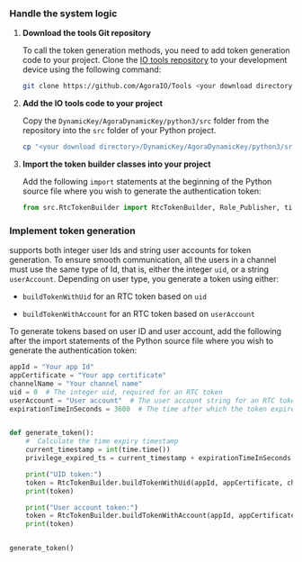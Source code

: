 <PlatformWrapper platform="ios">
        
### Handle the system logic

1.  **Download the <Vg k="COMPANY" /> tools Git repository**

    To call the token generation methods, you need to add <Vg k="COMPANY" /> token generation code to your project. Clone the [<Vg k="COMPANY" /> IO tools repository](https://github.com/AgoraIO/Tools) to your development device using the following command:

    ``` bash
    git clone https://github.com/AgoraIO/Tools <your download directory>
    ```

2.  **Add the <Vg k="COMPANY" /> IO tools code to your project**

    Copy the `DynamicKey/AgoraDynamicKey/python3/src` folder from the repository into the `src` folder of your Python project.

    ``` bash
    cp "<your download directory>/DynamicKey/AgoraDynamicKey/python3/src/*" "<your project folder>/src"
    ```

3.  **Import the <Vg k="COMPANY" /> token builder classes into your project**

    Add the following `import` statements at the beginning of the Python source file where you wish to generate the authentication token:

    ``` python
    from src.RtcTokenBuilder import RtcTokenBuilder, Role_Publisher, time
    ```

### Implement token generation

<Vg k="AGORA_BACKEND" /> supports both integer user Ids and string user accounts for token generation. To ensure smooth communication, all the users in a channel must use the same type of Id, that is, either the integer `uid`, or a string `userAccount`. Depending on user type, you generate a token using either:

-   `buildTokenWithUid` for an RTC token based on `uid`

-   `buildTokenWithAccount` for an RTC token based on `userAccount`

To generate tokens based on user ID and user account, add the following after the import statements of the Python source file where you wish to generate the authentication token:

``` python
appId = "Your app Id"
appCertificate = "Your app certificate"
channelName = "Your channel name"
uid = 0  # The integer uid, required for an RTC token
userAccount = "User account"  # The user account string for an RTC token
expirationTimeInSeconds = 3600  # The time after which the token expires


def generate_token():
    #  Calculate the time expiry timestamp
    current_timestamp = int(time.time())
    privilege_expired_ts = current_timestamp + expirationTimeInSeconds

    print("UID token:")
    token = RtcTokenBuilder.buildTokenWithUid(appId, appCertificate, channelName, uid, Role_Publisher, privilege_expired_ts)
    print(token)

    print("User account token:")
    token = RtcTokenBuilder.buildTokenWithAccount(appId, appCertificate, channelName, userAccount, Role_Publisher, privilege_expired_ts)
    print(token)


generate_token()
```
</PlatformWrapper>
